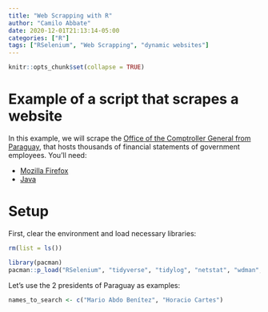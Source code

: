 ```yaml
---
title: "Web Scrapping with R"
author: "Camilo Abbate"
date: 2020-12-01T21:13:14-05:00
categories: ["R"]
tags: ["RSelenium", "Web Scrapping", "dynamic websites"]
---
```


```r
knitr::opts_chunk$set(collapse = TRUE)
```

# Example of a script that scrapes a website

In this example, we will scrape the [Office of the Comptroller General from Paraguay](https://portaldjbr.contraloria.gov.py/portaldjbr/), that hosts thousands of financial statements of government employees. You'll need:

- [Mozilla Firefox](https://www.mozilla.org/en-US/firefox/new/)
- [Java](https://www.java.com/en/download/manual.jsp)


# Setup

First, clear the environment and load necessary libraries:

```r
rm(list = ls()) 

library(pacman)
pacman::p_load("RSelenium", "tidyverse", "tidylog", "netstat", "wdman","polite")
```


Let's use the 2 presidents of Paraguay as examples:

```r
names_to_search <- c("Mario Abdo Benítez", "Horacio Cartes")
```





